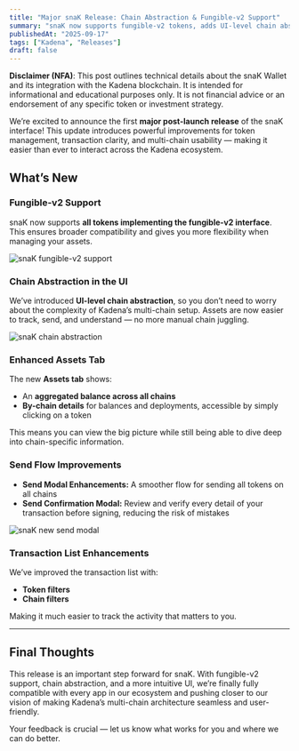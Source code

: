 ```yaml
---
title: "Major snaK Release: Chain Abstraction & Fungible-v2 Support"
summary: "snaK now supports fungible-v2 tokens, adds UI-level chain abstraction, and improves assets, send flow, and transaction filtering for a smoother multi-chain experience."
publishedAt: "2025-09-17"
tags: ["Kadena", "Releases"]
draft: false
---
```


<div className="disclaimer-box">

**Disclaimer (NFA)**: This post outlines technical details about the snaK Wallet and its integration with the Kadena blockchain. It is intended for informational and educational purposes only. It is not financial advice or an endorsement of any specific token or investment strategy.

</div>

<style jsx>{`
  .disclaimer-box {
    border-left: 4px solid #f0ad4e;
    background-color: rgba(240, 173, 78, 0.1);
    padding: 1rem;
    margin: 2rem 0;
    border-radius: 4px;
  }
`}</style>



We’re excited to announce the first **major post-launch release** of the snaK interface! This update introduces powerful improvements for token management, transaction clarity, and multi-chain usability — making it easier than ever to interact across the Kadena ecosystem.

## What’s New

### Fungible-v2 Support
snaK now supports **all tokens implementing the fungible-v2 interface**. This ensures broader compatibility and gives you more flexibility when managing your assets.

![snaK fungible-v2 support](/images/blog/snak-fung/fungible.png)

### Chain Abstraction in the UI
We’ve introduced **UI-level chain abstraction**, so you don’t need to worry about the complexity of Kadena’s multi-chain setup. Assets are now easier to track, send, and understand — no more manual chain juggling.

![snaK chain abstraction](/images/blog/snak-fung/chain-abs.png)

### Enhanced Assets Tab
The new **Assets tab** shows:
- An **aggregated balance across all chains**
- **By-chain details** for balances and deployments, accessible by simply clicking on a token

This means you can view the big picture while still being able to dive deep into chain-specific information.

### Send Flow Improvements
- **Send Modal Enhancements:** A smoother flow for sending all tokens on all chains
- **Send Confirmation Modal:** Review and verify every detail of your transaction before signing, reducing the risk of mistakes

![snaK new send modal](/images/blog/snak-fung/new-send.png)

### Transaction List Enhancements
We’ve improved the transaction list with:
- **Token filters**
- **Chain filters**

Making it much easier to track the activity that matters to you.

---

## Final Thoughts

This release is an important step forward for snaK. With fungible-v2 support, chain abstraction, and a more intuitive UI, we’re finally fully compatible with every app in our ecosystem and pushing closer to our vision of making Kadena’s multi-chain architecture seamless and user-friendly.

Your feedback is crucial — let us know what works for you and where we can do better.
